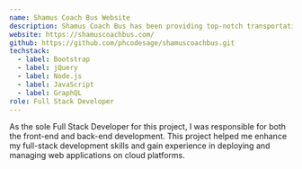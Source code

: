```yaml
---
name: Shamus Coach Bus Website
description: Shamus Coach Bus has been providing top-notch transportation services for over 29 years. Family-owned and operated, they bring a personal touch with industry knowledge and experience to ensure comfortable and luxurious travel accommodations for groups and destinations.
website: https://shamuscoachbus.com/
github: https://github.com/phcodesage/shamuscoachbus.git
techstack:
  - label: Bootstrap
  - label: jQuery
  - label: Node.js
  - label: JavaScript
  - label: GraphQL
role: Full Stack Developer
---
```

As the sole Full Stack Developer for this project, I was responsible for both the front-end and back-end development. This project helped me enhance my full-stack development skills and gain experience in deploying and managing web applications on cloud platforms.